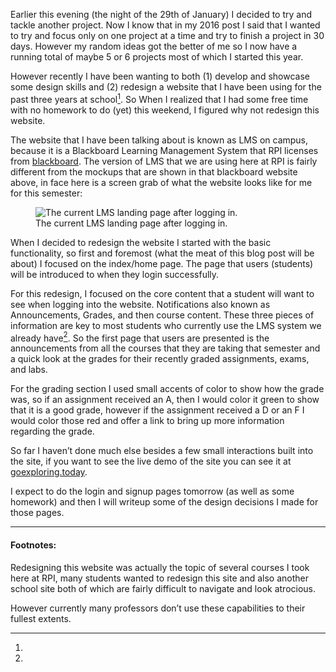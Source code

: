 Earlier this evening (the night of the 29th of January) I decided to try and tackle another project. Now I know that in my 2016 post I said that I wanted to try and focus only on one project at a time and try to finish a project in 30 days. However my random ideas got the better of me so I now have a running total of maybe 5 or 6 projects most of which I started this year.

However recently I have been wanting to both (1) develop and showcase some design skills and (2) redesign a website that I have been using for the past three years at school[^1]. So When I realized that I had some free time with no homework to do (yet) this weekend, I figured why not redesign this website.

The website that I have been talking about is known as LMS on campus, because it is a Blackboard Learning Management System that RPI licenses from <a href="http://www.blackboard.com/learning-management-system/blackboard-learn.aspx">blackboard</a>. The version of LMS that we are using here at RPI is fairly different from the mockups that are shown in that blackboard website above, in face here is a screen grab of what the website looks like for me for this semester:

<figure class="figure">
  <img class="img" src="../../../../../static/images/posts/lms.png" alt="The current LMS landing page after logging in." title="RPI&#39;s Blackboard LMS"/>
  <figcaption class="horizontal--center">
    The current LMS landing page after logging in.
  </figcaption>
</figure>

When I decided to redesign the website I started with the basic functionality, so first and foremost (what the meat of this blog post will be about) I focused on the index/home page. The page that users (students) will be introduced to when they login successfully.

For this redesign, I focused on the core content that a student will want to see when logging into the website. Notifications also known as Announcements, Grades, and then course content. These three pieces of information are key to most students who currently use the LMS system we already have[^2]. So the first page that users are presented is the announcements from all the courses that they are taking that semester and a quick look at the grades for their recently graded assignments, exams, and labs.

For the grading section I used small accents of color to show how the grade was, so if an assignment received an A, then I would color it green to show that it is a good grade, however if the assignment received a D or an F I would color those red and offer a link to bring up more information regarding the grade.

So far I haven’t done much else besides a few small interactions built into the site, if you want to see the live demo of the site you can see it at <a class="link link--out link--article" href="http://goexploring.today/RPILMS-Redesign">goexploring.today</a>.

I expect to do the login and signup pages tomorrow (as well as some homework) and then I will writeup some of the design decisions I made for those pages.

---

#### Footnotes:

[^1]:

  Redesigning this website was actually the topic of several courses I took here at RPI, many students wanted to redesign this site and also another school site both of which are fairly difficult to navigate and look atrocious.

[^2]:

  However currently many professors don’t use these capabilities to their fullest extents.
